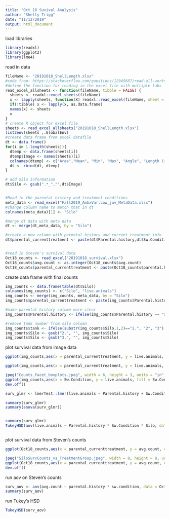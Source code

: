 ```yaml
---
title: "Oct 18 Suvival Analysis"
author: "Shelly Trigg"
date: "11/12/2019"
output: html_document
---
```


load libraries
```r
library(readxl)
library(ggplot2)
library(lme4)
```


read in data 
```r
fileName <- "20191018_ShellLength.xlsx"
#code from: https://stackoverflow.com/questions/12945687/read-all-worksheets-in-an-excel-workbook-into-an-r-list-with-data-frames
#define the function for reading in the excel file with multiple tabs
read_excel_allsheets <- function(fileName, tibble = FALSE) {
  sheets <- readxl::excel_sheets(fileName)
  x <- lapply(sheets, function(X) readxl::read_excel(fileName, sheet = X))
  if(!tibble) x <- lapply(x, as.data.frame)
  names(x) <- sheets
  x
}
# create R object for excel file 
sheets <- read_excel_allsheets("20191018_ShellLength.xlsx")
list2env(sheets ,.GlobalEnv)
#create data frame from excel datafile
dt <- data.frame()
for(i in 1:length(sheets)){
  dtemp <- data.frame(sheets[i])
  dtemp$Image <- names(sheets)[i]
  colnames(dtemp) <- c("Area","Mean", "Min", "Max", "Angle", "Length (inch)", "Length (cm)", "Image")
  dt <- rbind(dt, dtemp)
}

# add Silo Information 
dt$Silo <- gsub(".*_","",dt$Image)


#Read in the parental history and treatment conditions
meta_data <- read_excel("Fall2019_AmbxVar.Low_juv_MetaData.xlsx")
#change column name to match that in dt
colnames(meta_data)[1] <- "Silo"

#merge dt data with meta data
dt <- merge(dt,meta_data, by = "Silo")

#create a new column with parental history and current treatment info
dt$parental_currenttreatment <- paste(dt$Parental.history,dt$Sw.Condition,sep = "_")


#read in Steven's survival data
Oct18_counts <- read_excel("20191018_survival.xlsx")
Oct18_counts$avg.count <- as.integer(Oct18_counts$avg.count)
Oct18_counts$parental_currenttreatment <- paste(Oct18_counts$parental.history,Oct18_counts$sw.condition,sep = "_")
```

create data frame with final counts
```r

img_counts <- data.frame(table(dt$Silo))
colnames(img_counts) <- c("Silo", "live.animals")
img_counts <- merge(img_counts, meta_data, by = "Silo")
img_counts$parental_currenttreatment <- paste(img_counts$Parental.history,img_counts$Sw.Condition,sep = "_")

#make parental history column more clear
img_counts$Parental.history <- ifelse(img_counts$Parental.history == "amb","ambient parents","var.low.pH parents")

#remove tank number from silo column
img_counts$tank <- ifelse(substr(img_counts$Silo,1,2)=="2.", "2", "3")
img_counts$Silo <- gsub("2.", "", img_counts$Silo)
img_counts$Silo <- gsub("3.", "", img_counts$Silo)
```




plot survival data from image data
```r
ggplot(img_counts,aes(x = parental_currenttreatment, y = live.animals, color = parental_currenttreatment)) + geom_jitter(shape = 16, size = 3, position = position_jitter(0.2)) + theme_bw()+ ggtitle("End point survival from image data") + ylab("Number animals alive") + xlab("parental.history_current.condition") + theme(legend.position = "none")
```


```r
ggplot(img_counts,aes(x = parental_currenttreatment, y = live.animals, fill = parental_currenttreatment, alpha = 0.2)) + geom_boxplot(outlier.shape = NA) + geom_jitter(shape = 16, size = 3, position = position_jitter(0.2)) + theme_bw()+ ggtitle("End point survival from image data") + ylab("Number animals alive") + xlab("parental.history_current.condition") + theme(legend.position = "none") 
```

```r
jpeg("Counts_facet_boxplots.jpeg", width = 6, height = 3, units = "in", res = 300)
ggplot(img_counts,aes(x = Sw.Condition, y = live.animals, fill = Sw.Condition, alpha = 0.2)) + geom_boxplot(outlier.shape = NA) + geom_jitter(shape = 16, size = 3, position = position_jitter(0.2)) + theme_bw()+ ggtitle("End point survival") + facet_wrap(~Parental.history) + scale_fill_manual(values = c("#00BFC4","#F8766D"))  + theme(axis.title.x=element_blank(), axis.text.x=element_blank(), axis.ticks.x=element_blank()) + labs(fill = "juvenile pH exposure" , y = "Number animals alive")
dev.off()
```



```r
surv_glmr <- lmerTest::lmer(live.animals ~ Parental.history + Sw.Condition + (1|Silo), data = img_counts)

summary(surv_glmr)
summary(anova(surv_glmr))


summary(surv_glmr)
TukeyHSD(aov(live.animals ~ Parental.history * Sw.Condition * Silo, data = img_counts))



```


plot survival data from Steven's counts
```r
ggplot(Oct18_counts,aes(x = parental_currenttreatment, y = avg.count, color = parental_currenttreatment)) + geom_jitter(shape = 16, size = 3, position = position_jitter(0.2)) + theme_bw() + ggtitle("End point survival from Oct 18 counts") + ylab("Number animals alive") + xlab("parental.history_current.condition") + theme(legend.position = "none")

jpeg("SiloSurvCounts_vs_TreatmentGroup.jpeg", width = 8, height = 8, units = "in", res = 300)
ggplot(Oct18_counts,aes(x = parental_currenttreatment, y = avg.count, color = parental_currenttreatment)) + geom_jitter(shape = 16, size = 3, position = position_jitter(0.2)) + theme_bw() + ggtitle("End point survival from Oct 18 counts") + ylab("Number animals alive") + xlab("parental.history_current.condition") + theme(legend.position = "none")
dev.off()

```

run aov on Steven's counts

```r
surv_aov <- aov(avg.count ~ parental.history * sw.condition, data = Oct18_counts)
summary(surv_aov)
```

run Tukey's HSD
```r

TukeyHSD(surv_aov)

```